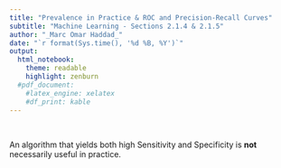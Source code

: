 ```yaml
---
title: "Prevalence in Practice & ROC and Precision-Recall Curves"
subtitle: "Machine Learning - Sections 2.1.4 & 2.1.5"
author: "_Marc Omar Haddad_"
date: "`r format(Sys.time(), '%d %B, %Y')`"
output:
  html_notebook:
    theme: readable
    highlight: zenburn
  #pdf_document:
    #latex_engine: xelatex
    #df_print: kable
---
```


\

An algorithm that yields both high Sensitivity and Specificity is **not** necessarily useful in practice.


